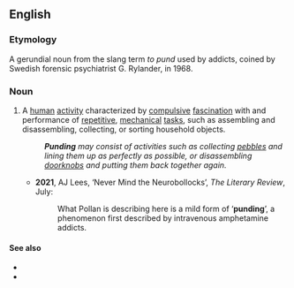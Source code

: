 ==English==

===Etymology===
A gerundial noun from the slang term ''to pund'' used by addicts, coined by Swedish forensic psychiatrist G. Rylander, in 1968. {{cite-journal|title=Clinical and Medico-criminological aspects of addiction to Central Stimulating Drugs|work=Abuse of central stimulants: Symposium arranged by the Swedish Committee on International Health Relations, Stockholm, November 25-27, 1968|editor=Folke Sjöqvist, Malcolm Tottie|publisher=Almqvist & Wiksell|date=1969|page=257}}

===Noun===
{{en-noun|-}}

# A [[human]] [[activity]] characterized by [[compulsive]] [[fascination]] with and performance of [[repetitive]], [[mechanical]] [[tasks]], such as assembling and disassembling, collecting, or sorting household objects.
#: '''''Punding''' may consist of activities such as collecting [[pebble]]s and lining them up as perfectly as possible, or disassembling [[doorknob|doorknobs]] and putting them back together again.''
#*'''2021''', AJ Lees, ‘Never Mind the Neurobollocks’, ''The Literary Review'', July:
#*:What Pollan is describing here is a mild form of ‘'''punding'''’, a phenomenon first described by intravenous amphetamine addicts.

====See also====
* {{l|en|stimming}}
* {{l|en|tweaking}}